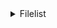 <details>

<summary>Filelist</summary>

- Anime
- Audio
- Desene
- Diverse
- Docs
- Filme 3D
- Filme 4K
- Filme 4K Blu-Ray
- Filme Blu-Ray
- Filme DVD
- Filme DVD-RO
- Filme HD
- Filme HD-RO
- Filme SD
- FLAC
- Jocuri Console
- Jocuri PC
- Linux
- Mobile
- Programe
- Seriale 4K
- Seriale HD
- Seriale SD
- Sport
- Videoclip
- XXX

</details>
